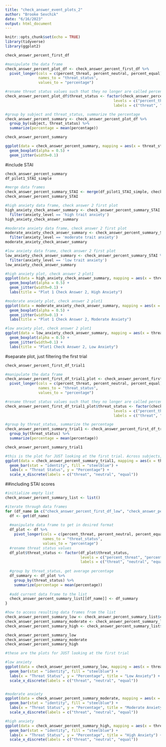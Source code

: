 ```yaml
---
title: "check_answer_event_plots_2"
author: "Brooke Sevchik"
date: "6/16/2023"
output: html_document
---
```


```r
knitr::opts_chunk$set(echo = TRUE)
library(tidyverse)
library(ggplot2)
```

```r
check_answer_percent_first_df

#manipulate the data frame
check_answer_percent_plot_df <- check_answer_percent_first_df %>%
  pivot_longer(cols = c(percent_threat, percent_neutral, percent_equal),
               names_to = "threat_status",
               values_to = "percentage")

#rename threat status values such that they no longer are called percent_
check_answer_percent_plot_df$threat_status <- factor(check_answer_percent_plot_df$threat_status,
                                                 levels = c("percent_threat", "percent_neutral", "percent_equal"),
                                                 labels = c("threat", "neutral", "equal"))

#group by subject and threat_status, summarize the percentage
check_answer_percent_summary <- check_answer_percent_plot_df %>%
  group_by(subject, threat_status) %>%
  summarize(percentage = mean(percentage))

check_answer_percent_summary
```

```r
ggplot(data = check_answer_percent_summary, mapping = aes(x = threat_status, y = percentage, fill = threat_status)) +
  geom_boxplot(alpha = 0.5) +
  geom_jitter(width=0.1)
```

#include STAI

```r
check_answer_percent_summary
df_pilot1_STAI_simple

#merge data frames
check_answer_percent_summary_STAI <- merge(df_pilot1_STAI_simple, check_answer_percent_summary, by = "subject")
check_answer_percent_summary_STAI
```
```r

#high anxiety data frame, check answer 2 first plot
high_anxiety_check_answer_summary <- check_answer_percent_summary_STAI %>%
  filter(anxiety_level == 'high trait anxiety')
high_anxiety_check_answer_summary

#moderate anxiety data frame, check answer 2 first plot
moderate_anxiety_check_answer_summary <- check_answer_percent_summary_STAI %>%
  filter(anxiety_level == 'moderate trait anxiety')
moderate_anxiety_check_answer_summary

#low anxiety data frame, check answer 2 first plot
low_anxiety_check_answer_summary <- check_answer_percent_summary_STAI %>%
  filter(anxiety_level == 'low trait anxiety')
low_anxiety_check_answer_summary

```
```r
#high anxiety plot, check answer 2 plot1
ggplot(data = high_anxiety_check_answer_summary, mapping = aes(x = threat_status, y = percentage, fill = threat_status)) +
  geom_boxplot(alpha = 0.5) +
  geom_jitter(width=0.1) +
  labs(title = "Plot 1 Check Answer 2, High Anxiety")

#moderate anxiety plot, check answer 2 plot1
ggplot(data = moderate_anxiety_check_answer_summary, mapping = aes(x = threat_status, y = percentage, fill = threat_status)) +
  geom_boxplot(alpha = 0.5) +
  geom_jitter(width=0.1) +
  labs(title = "Plot 1 Check Answer 2, Moderate Anxiety")

#low anxiety plot, check answer 2 plot1
ggplot(data = low_anxiety_check_answer_summary, mapping = aes(x = threat_status, y = percentage, fill = threat_status)) +
  geom_boxplot(alpha = 0.5) +
  geom_jitter(width=0.1) +
  labs(title = "Plot1 Check Answer 2, Low Anxiety")
```



#separate plot, just filtering the first trial

```r
check_answer_percent_first_df_trial1

#manipulate the data frame
check_answer_percent_first_df_trial1_plot <- check_answer_percent_first_df_trial1 %>%
  pivot_longer(cols = c(percent_threat, percent_neutral, percent_equal),
               names_to = "threat_status",
               values_to = "percentage")

#rename threat status values such that they no longer are called percent_
check_answer_percent_first_df_trial1_plot$threat_status <- factor(check_answer_percent_first_df_trial1_plot$threat_status,
                                                 levels = c("percent_threat", "percent_neutral", "percent_equal"),
                                                 labels = c("threat", "neutral", "equal"))

#group by threat_status, summarize the percentage
check_answer_percent_summary_trial1 <- check_answer_percent_first_df_trial1_plot %>%
  group_by(threat_status) %>%
  summarize(percentage = mean(percentage))

check_answer_percent_summary_trial1
```



```r
#this is the plot for JUST looking at the first trial. Across subjects, decide which
ggplot(data = check_answer_percent_summary_trial1, mapping = aes(x = threat_status, y = percentage)) +
  geom_bar(stat = "identity", fill = "steelblue") +
  labs(x = "Threat Status", y = "Percentage") +
  scale_x_discrete(labels = c("threat", "neutral", "equal")) 
```


##including STAI scores


```r

#initialize empty list
check_answer_percent_summary_list <- list()

#iterate through data frames
for (df_name in c("check_answer_percent_first_df_low", "check_answer_percent_first_df_moderate", "check_answer_percent_first_df_high")) {
  df <- get(df_name)
  
  #manipulate data frame to get in desired format
  df_plot <- df %>%
    pivot_longer(cols = c(percent_threat, percent_neutral, percent_equal),
                 names_to = "threat_status",
                 values_to = "percentage")
  #rename threat status values
  df_plot$threat_status <- factor(df_plot$threat_status,
                                  levels = c("percent_threat", "percent_neutral", "percent_equal"),
                                  labels = c("threat", "neutral", "equal"))
  
  #group by threat_status, get average percentage
  df_summary <- df_plot %>%
    group_by(threat_status) %>%
    summarize(percentage = mean(percentage))
  
  #add current data frame to the list
  check_answer_percent_summary_list[[df_name]] <- df_summary
}

#how to access resulting data frames from the list
check_answer_percent_summary_low <- check_answer_percent_summary_list$check_answer_percent_first_df_low
check_answer_percent_summary_moderate <- check_answer_percent_summary_list$check_answer_percent_first_df_moderate
check_answer_percent_summary_high <- check_answer_percent_summary_list$check_answer_percent_first_df_high

check_answer_percent_summary_low
check_answer_percent_summary_moderate
check_answer_percent_summary_high

```

```r
#these are the plots for JUST looking at the first trial

#low anxiety
ggplot(data = check_answer_percent_summary_low, mapping = aes(x = threat_status, y = percentage)) +
  geom_bar(stat = "identity", fill = "steelblue") +
  labs(x = "Threat Status", y = "Percentage", title = "Low Anxiety") +
  scale_x_discrete(labels = c("threat", "neutral", "equal")) 


#moderate anxiety
ggplot(data = check_answer_percent_summary_moderate, mapping = aes(x = threat_status, y = percentage)) +
  geom_bar(stat = "identity", fill = "steelblue") +
  labs(x = "Threat Status", y = "Percentage", title = "Moderate Anxiety") +
  scale_x_discrete(labels = c("threat", "neutral", "equal")) 

#high anxiety
ggplot(data = check_answer_percent_summary_high, mapping = aes(x = threat_status, y = percentage)) +
  geom_bar(stat = "identity", fill = "steelblue") +
  labs(x = "Threat Status", y = "Percentage", title = "High Anxiety") +
  scale_x_discrete(labels = c("threat", "neutral", "equal")) 

```

















